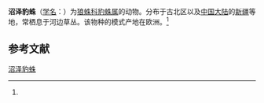 {{Speciesbox
| name = 沼泽豹蛛
| status = 
| status_system = 
| image = 
| genus = Pardosa
| species = palustris
| authority = ([[卡尔·林奈|Linnaeus]], 1758)<ref name='id13883'>{{cite web| url =http://www.bioinfo.cn/db05/BjdwSpecies.php?action=view&id=13883| title =沼泽豹蛛| work =《中国动物物种编目数据库》| publisher =中国科学院微生物研究所| author =中国科学院动物研究所| accessdate =2009-04-28| deadurl =yes| archiveurl =https://web.archive.org/web/20160305065338/http://www.bioinfo.cn/db05/BjdwSpecies.php?action=view&id=13883| archivedate =2016-03-05}}</ref>
}}

'''沼泽豹蛛'''（[[学名|学名]]：{{lang|la|''Pardosa palustris''}}）为[[狼蛛科|狼蛛科]][[豹蛛属|豹蛛属]]的动物。分布于古北区以及[[中国大陆|中国大陆]]的[[新疆|新疆]]等地，常栖息于河边草丛。该物种的模式产地在欧洲。<ref name='id13883'/>

== 参考文献 ==
{{reflist}}

{{Wikispecies|Pardosa palustris}}
{{Taxonbar|from=Q631785}}

[[Category:豹蛛属|沼泽豹蛛]]


{{蜘蛛小作品}}